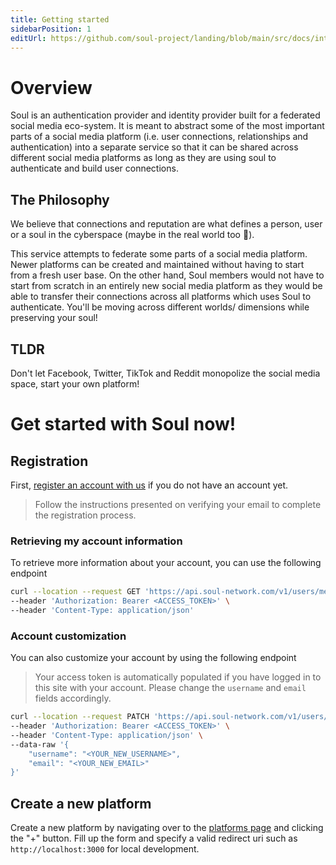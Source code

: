 ```yaml
---
title: Getting started
sidebarPosition: 1
editUrl: https://github.com/soul-project/landing/blob/main/src/docs/introduction.mdx
---
```


# Overview

Soul is an authentication provider and identity provider built for a federated social media eco-system.
It is meant to abstract some of the most important parts of a social media platform
(i.e. user connections, relationships and authentication) into a separate service so that it can be
shared across different social media platforms as long as they are using soul to authenticate and
build user connections.

## The Philosophy

We believe that connections and reputation are what defines a person, user or a soul in the cyberspace (maybe in the real world too 🤔).

This service attempts to federate some parts of a social media platform.
Newer platforms can be created and maintained without having to start from a fresh user base.
On the other hand, Soul members would not have to start from scratch in an entirely new social media platform as
they would be able to transfer their connections across all platforms which uses Soul to authenticate.
You'll be moving across different worlds/ dimensions while preserving your soul!

## TLDR

Don't let Facebook, Twitter, TikTok and Reddit monopolize the social media space, start your own platform!

# Get started with Soul now!

## Registration

First, [register an account with us](https://login.soul-network.com/register) if you do not have an account yet.

> Follow the instructions presented on verifying your email to complete the registration process.

### Retrieving my account information

To retrieve more information about your account, you can use the following endpoint

```bash
curl --location --request GET 'https://api.soul-network.com/v1/users/me' \
--header 'Authorization: Bearer <ACCESS_TOKEN>' \
--header 'Content-Type: application/json'
```

### Account customization

You can also customize your account by using the following endpoint

> Your access token is automatically populated if you have logged in to this site with your account. Please change the `username` and `email` fields
> accordingly.

```bash
curl --location --request PATCH 'https://api.soul-network.com/v1/users/me' \
--header 'Authorization: Bearer <ACCESS_TOKEN>' \
--header 'Content-Type: application/json' \
--data-raw '{
    "username": "<YOUR_NEW_USERNAME>",
    "email": "<YOUR_NEW_EMAIL>"
}'
```

## Create a new platform

Create a new platform by navigating over to the [platforms page](/my-platforms) and clicking the "+" button. Fill up the form
and specify a valid redirect uri such as `http://localhost:3000` for local development.

